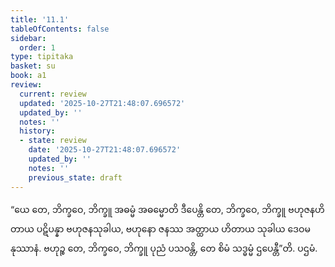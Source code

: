 ```yaml
---
title: '11.1'
tableOfContents: false
sidebar:
  order: 1
type: tipitaka
basket: su
book: a1
review:
  current: review
  updated: '2025-10-27T21:48:07.696572'
  updated_by: ''
  notes: ''
  history:
  - state: review
    date: '2025-10-27T21:48:07.696572'
    updated_by: ''
    notes: ''
    previous_state: draft
---
```



<ReviewStatus review={frontmatter.review} showDetails={true} />

<HypothesisAnnotation frontmatter={frontmatter} />

<DynamicBreadcrumb />

<Division number="140" book="a1" e="ch" v="15" p="19">

<Paragraph number="243" book="a1">
“ယေ တေ, ဘိက္ခဝေ, ဘိက္ခူ အဓမ္မံ အဓမ္မောတိ ဒီပေန္တိ တေ, ဘိက္ခဝေ, ဘိက္ခူ ဗဟုဇနဟိတာယ ပဋိပန္နာ ဗဟုဇနသုခါယ, ဗဟုနော ဇနဿ အတ္ထာယ ဟိတာယ သုခါယ ဒေဝမနုဿာနံ. ဗဟုဉ္စ တေ, ဘိက္ခဝေ, ဘိက္ခူ ပုညံ ပသဝန္တိ, တေ စိမံ သဒ္ဓမ္မံ ဌပေန္တီ”တိ.

</Paragraph>
</Division>

<Paragraph number="244" type="center" book="a1">
ပဌမံ.
</Paragraph>